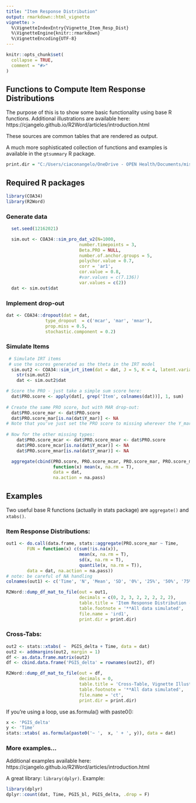 ```yaml
---
title: "Item Response Distribution"
output: rmarkdown::html_vignette
vignette: >
  %\VignetteIndexEntry{Vignette_Item_Resp_Dist}
  %\VignetteEngine{knitr::rmarkdown}
  %\VignetteEncoding{UTF-8}
---
```


```r
knitr::opts_chunk$set(
  collapse = TRUE,
  comment = "#>"
)
```


## Functions to Compute Item Response Distributions

The purpose of this is to show some basic functionality using base R functions. Additional illustrations are available here:  https://cjangelo.github.io/R2Word/articles/introduction.html

These sources are common tables that are rendered as output. 

A much more sophisticated collection of functions and examples is available in the `gtsummary` R package.




```r
print.dir = "C:/Users/ciaconangelo/OneDrive - OPEN Health/Documents/misc_R_table_output"
```


## Required R packages
```r
library(COA34)
library(R2Word)
```



### Generate data
```r

  set.seed(12162021)

  sim.out <- COA34::sim_pro_dat_v2(N=1000,
                            number.timepoints = 3,
                            Beta.PRO = NULL,
                            number.of.anchor.groups = 5,
                            polychor.value = 0.7,
                            corr = 'ar1',
                            cor.value = 0.8,
                            #var.values = c(7.136))
                            var.values = c(2))
  dat <- sim.out$dat
```


### Implement drop-out

```r

dat <- COA34::dropout(dat = dat,
               type_dropout  = c('mcar', 'mar', 'mnar'),
               prop.miss = 0.5,
               stochastic.component = 0.2)
```


### Simulate Items
```r

 # Simulate IRT items
 # use the scores generated as the theta in the IRT model 
  sim.out2 <- COA34::sim_irt_item(dat = dat, J = 5, K = 4, latent.variable = 'Y_comp')
    str(sim.out2)
    dat <- sim.out2$dat

# Score the PRO - just take a simple sum score here:
  dat$PRO.score <- apply(dat[, grep('Item', colnames(dat))], 1, sum)
  
# Create the same PRO score, but with MAR drop-out:
  dat$PRO.score_mar <- dat$PRO.score
  dat$PRO.score_mar[is.na(dat$Y_mar)] <- NA
# Note that you've just set the PRO score to missing wherever the Y_mar variable is missing
  
# Now for the other missing types:
    dat$PRO.score_mcar <- dat$PRO.score_mnar <- dat$PRO.score
    dat$PRO.score_mcar[is.na(dat$Y_mcar)] <- NA
    dat$PRO.score_mnar[is.na(dat$Y_mnar)] <- NA

  aggregate(cbind(PRO.score, PRO.score_mcar, PRO.score_mar, PRO.score_mnar) ~ Time,
                  function(x) mean(x, na.rm = T), 
                  data = dat, 
                  na.action = na.pass)
```



## Examples

Two useful base R functions (actually in stats package) are `aggregate()` and `xtabs()`.

### Item Response Distributions:
```r
out1 <- do.call(data.frame, stats::aggregate(PRO.score_mar ~ Time,
        FUN = function(x) c(sum(!is.na(x)),
                            mean(x, na.rm = T),
                            sd(x, na.rm = T),
                            quantile(x, na.rm = T)),
        data = dat, na.action = na.pass))
# note: be careful of NA handling
colnames(out1) <- c('Time', 'N', 'Mean', 'SD', '0%', '25%', '50%', '75%', '100%')

R2Word::dump_df_mat_to_file(out = out1,
                            decimals = c(0, 2, 3, 2, 2, 2, 2, 2), 
                            table.title = 'Item Response Distribution - Vignette Illustration', 
                            table.footnote = '**All data simulated',
                            file.name = 'ird1', 
                            print.dir = print.dir)
```


### Cross-Tabs:
```r
out2 <- stats::xtabs( ~  PGIS_delta + Time, data = dat)
out2 <- addmargins(out2, margin = 1)
df <- as.data.frame.matrix(out2)
df <- cbind.data.frame('PGIS_delta' = rownames(out2), df)

R2Word::dump_df_mat_to_file(out = df,
                            decimals = 0,
                            table.title = 'Cross-Table, Vignette Illustration',
                            table.footnote = '**All data simulated',
                            file.name = 'ct',
                            print.dir = print.dir)
```

If you're using a loop, use as.formula() with paste0():
```r
x <- 'PGIS_delta'
y <- 'Time'
stats::xtabs( as.formula(paste0('~ ',  x, ' + ', y)), data = dat)
```


### More examples...

Additional examples available here: https://cjangelo.github.io/R2Word/articles/introduction.html


A great library: `library(dplyr)`. Example:

```r
library(dplyr)
dplyr::count(dat, Time, PGIS_bl, PGIS_delta, .drop = F)
```
